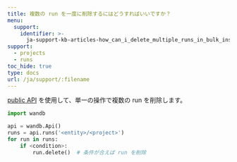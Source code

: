 ---
title: 複数の run を一度に削除するにはどうすればいいですか？
menu:
  support:
    identifier: >-
      ja-support-kb-articles-how_can_i_delete_multiple_runs_in_bulk_instead_of_one_at_a_time
support:
  - projects
  - runs
toc_hide: true
type: docs
url: /ja/support/:filename
---
[public API](/ja/ref/python/public-api/api) を使用して、単一の操作で複数の run を削除します。

```python
import wandb

api = wandb.Api()
runs = api.runs('<entity>/<project>')
for run in runs:
    if <condition>:
        run.delete()  # 条件が合えば run を削除
```